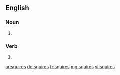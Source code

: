
==English==

===Noun===
{{head|en|plural}}

# {{plural of|squire|lang=en|nocat=1}}

===Verb===
{{head|en}}

# {{en-third-person singular of|squire}}

[[ar:squires]]
[[de:squires]]
[[fr:squires]]
[[mg:squires]]
[[vi:squires]]